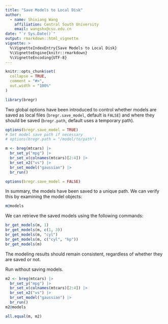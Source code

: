 ```yaml
---
title: "Save Models to Local Disk"
author: 
  - name: Shixiang Wang
    affiliation: Central South University
    email: wangshx@csu.edu.cn
date: "`r Sys.Date()`"
output: rmarkdown::html_vignette
vignette: >
  %\VignetteIndexEntry{Save Models to Local Disk}
  %\VignetteEngine{knitr::rmarkdown}
  %\VignetteEncoding{UTF-8}
---
```


```r
knitr::opts_chunk$set(
  collapse = TRUE,
  comment = "#>",
  out.width = "100%"
)
```

```r
library(bregr)
```

Two global options have been introduced to control whether models are saved as local files (`bregr.save_model`, default is `FALSE`) and where they should be saved (`bregr.path`, default uses a temporary path).

```r
options(bregr.save_model = TRUE)
# Set model save path if necessary
# options(bregr.path = "/model/to/path")

m <- breg(mtcars) |>
  br_set_y("mpg") |>
  br_set_x(colnames(mtcars)[2:4]) |>
  br_set_x2("vs") |>
  br_set_model("gaussian") |>
  br_run()

options(bregr.save_model = FALSE)
```

In summary, the models have been saved to a unique path. We can verify this by examining the model objects:

```r
m@models
```

We can retrieve the saved models using the following commands:

```r
br_get_models(m, 1)
br_get_models(m, c(1, 3))
br_get_models(m, "cyl")
br_get_models(m, c("cyl", "hp"))
br_get_models(m)
```

The modeling results should remain consistent, regardless of whether they are saved or not.

Run without saving models.

```r
m2 <- breg(mtcars) |>
  br_set_y("mpg") |>
  br_set_x(colnames(mtcars)[2:4]) |>
  br_set_x2("vs") |>
  br_set_model("gaussian") |>
  br_run()
m2@models
```

```r
all.equal(m, m2)
```

